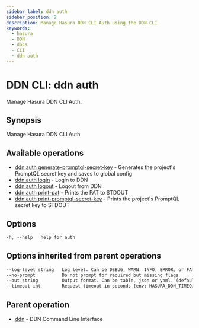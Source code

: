 ```yaml
---
sidebar_label: ddn auth
sidebar_position: 2
description: Manage Hasura DDN CLI Auth using the DDN CLI
keywords:
  - hasura
  - DDN
  - docs
  - CLI
  - ddn auth
---
```


# DDN CLI: ddn auth

Manage Hasura DDN CLI Auth.

## Synopsis

Manage Hasura DDN CLI Auth

## Available operations

- [ddn auth generate-promptql-secret-key](/reference/cli/commands/ddn_auth_generate-promptql-secret-key) - Generates the
  project's PromptQL secret key and saves to global config
- [ddn auth login](/reference/cli/commands/ddn_auth_login) - Login to DDN
- [ddn auth logout](/reference/cli/commands/ddn_auth_logout) - Logout from DDN
- [ddn auth print-pat](/reference/cli/commands/ddn_auth_print-pat) - Prints the PAT to STDOUT
- [ddn auth print-promptql-secret-key](/reference/cli/commands/ddn_auth_print-promptql-secret-key) - Prints the
  project's PromptQL secret key to STDOUT

## Options

```sass
-h, --help   help for auth
```

## Options inherited from parent operations

```sass
--log-level string   Log level. Can be DEBUG, WARN, INFO, ERROR, or FATAL. (default "INFO")
--no-prompt          Do not prompt for required but missing flags
--out string         Output format. Can be table, json or yaml. (default "table")
--timeout int        Request timeout in seconds [env: HASURA_DDN_TIMEOUT] (default 100)
```

## Parent operation

- [ddn](/reference/cli/commands/ddn) - DDN Command Line Interface
